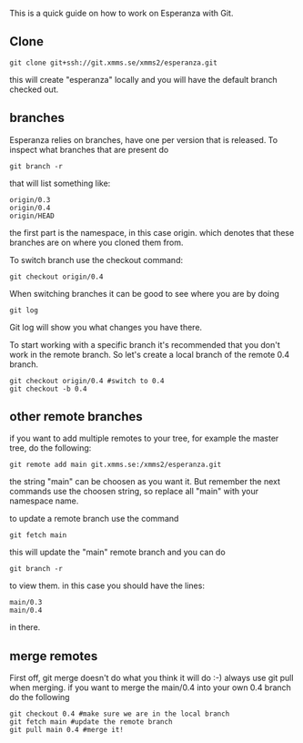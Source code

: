 This is a quick guide on how to work on Esperanza with Git.


== Clone ==
 git clone git+ssh://git.xmms.se/xmms2/esperanza.git

this will create "esperanza" locally and you will have the default branch checked out.

== branches ==

Esperanza relies on branches, have one per version that is released. To inspect what branches that are present do

 git branch -r

that will list something like:

 origin/0.3
 origin/0.4
 origin/HEAD

the first part is the namespace, in this case origin. which denotes that these branches are on where you cloned them from.

To switch branch use the checkout command:

 git checkout origin/0.4

When switching branches it can be good to see where you are by doing

 git log

Git log will show you what changes you have there.

To start working with a specific branch it's recommended that you don't work in the remote branch. So let's create a local branch of the remote 0.4 branch.

 git checkout origin/0.4 #switch to 0.4
 git checkout -b 0.4

== other remote branches ==

if you want to add multiple remotes to your tree, for example the master tree, do the following:

 git remote add main git.xmms.se:/xmms2/esperanza.git

the string "main" can be choosen as you want it. But remember the next commands use the choosen string, so replace all "main" with your namespace name.

to update a remote branch use the command

 git fetch main

this will update the "main" remote branch and you can do

 git branch -r

to view them. in this case you should have the lines:
 
 main/0.3
 main/0.4

in there.

== merge remotes ==

First off, git merge doesn't do what you think it will do :-) always use git pull when merging. if you want to merge the main/0.4 into your own 0.4 branch do the following

 git checkout 0.4 #make sure we are in the local branch
 git fetch main #update the remote branch
 git pull main 0.4 #merge it!